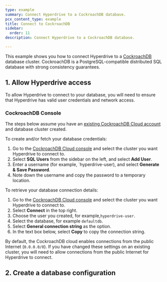 ```yaml
---
type: example
summary: Connect Hyperdrive to a CockroachDB database.
pcx_content_type: example
title: Connect to CockroachDB
sidebar:
  order: 11
description: Connect Hyperdrive to a CockroachDB database.

---
```



This example shows you how to connect Hyperdrive to a [CockroachDB](https://www.cockroachlabs.com/) database cluster. CockroachDB is a PostgreSQL-compatible distributed SQL database with strong consistency guarantees.

## 1. Allow Hyperdrive access

To allow Hyperdrive to connect to your database, you will need to ensure that Hyperdrive has valid user credentials and network access.

### CockroachDB Console

The steps below assume you have an [existing CockroachDB Cloud account](https://www.cockroachlabs.com/docs/cockroachcloud/quickstart) and database cluster created.

To create and/or fetch your database credentials:

1. Go to the [CockroachDB Cloud console](https://cockroachlabs.cloud/clusters) and select the cluster you want Hyperdrive to connect to.
2. Select **SQL Users** from the sidebar on the left, and select **Add User**.
3. Enter a username (for example, \`hyperdrive-user), and select **Generate & Save Password**.
4. Note down the username and copy the password to a temporary location.

To retrieve your database connection details:

1. Go to the [CockroachDB Cloud console](https://cockroachlabs.cloud/clusters) and select the cluster you want Hyperdrive to connect to.
2. Select **Connect** in the top right.
3. Choose the user you created, for example,`hyperdrive-user`.
4. Select the database, for example `defaultdb`.
5. Select **General connection string** as the option.
6. In the text box below, select **Copy** to copy the connection string.

By default, the CockroachDB cloud enables connections from the public Internet (`0.0.0.0/0`). If you have changed these settings on an existing cluster, you will need to allow connections from the public Internet for Hyperdrive to connect.

## 2. Create a database configuration

<Render file="create-hyperdrive-config" />
